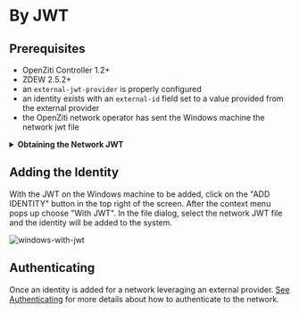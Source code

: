 
# By JWT

<AboutExtAuth />

## Prerequisites
* OpenZiti Controller 1.2+
* ZDEW 2.5.2+
* an `external-jwt-provider` is properly configured
* an identity exists with an `external-id` field set to a value provided from the external provider
* the OpenZiti network operator has sent the Windows machine the network jwt file

<Details>
<summary><b>Obtaining the Network JWT</b></summary>

Adding an identity to a Windows machine that uses an external provider as the primary authentication mechanism with a JWT
requires the user or an operator to obtain a JWT ahead of time. This can be done in two different ways.
<hr/>

### Obtain the Network JWT - ZAC

Obtain a controller's network JWT using the Ziti Admin Console. From the Authentication->JWT Signers page, click on 
"Download Network JWT" located on the top right, near the "plus" icon and send the JWT to the user trying to add an
identity.

![ext-jwt-signer-basic](/img/ext-jwt-signer/zac-ext-jwt-signer-basic.png)
<hr/>

### Obtain the Network JWT - Shell

Alternatively, a request can be made to the OpenZiti controller's API to return the JWT. Make an HTTP GET to the controller's
`/network-jwts` endpoint and extract the `token` field and save this content to a JWT. Using bash, `curl` and `jq` this
might look something like:
```text
curl -s https://my.openziti.controller.local:443/network-jwts | jq -r .data[].token > my-network-jwt
```
</Details>

## Adding the Identity

With the JWT on the Windows machine to be added, click on the "ADD IDENTITY" button in the top right of the screen. 
After the context menu pops up choose "With JWT". In the file dialog, select the network JWT file and the identity will
be added to the system.

![windows-with-jwt](/img/ext-jwt-signer/windows-with-jwt.png)

## Authenticating

Once an identity is added for a network leveraging an external provider. [See Authenticating](./50-authenticating.mdx)
for more details about how to authenticate to the network.